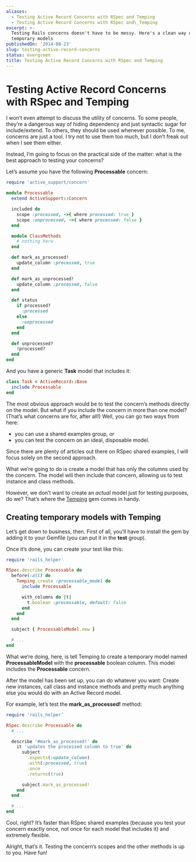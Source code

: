 ```yaml
---
aliases:
  - Testing Active Record Concerns with RSpec and Temping
  - Testing Active Record Concerns with RSpec and\_Temping
excerpt: >-
  Testing Rails concerns doesn't have to be messy. Here's a clean way using
  temporary models
publishedOn: '2014-08-23'
slug: testing-active-record-concerns
status: evergreen
title: Testing Active Record Concerns with RSpec and Temping
---
```

# Testing Active Record Concerns with RSpec and Temping

I won’t even attempt to discuss the utility of concerns. To some people, they’re a dangerous way of hiding dependency and just syntactic sugar for include/extend. To others, they should be used whenever possible. To me, concerns are just a tool. I try not to use them too much, but I don’t freak out when I see them either.

Instead, I’m going to focus on the practical side of the matter: what is the best approach to testing your concerns?

Let’s assume you have the following **Processable** concern:

```ruby
require 'active_support/concern'

module Processable
  extend ActiveSupport::Concern

  included do
    scope :processed, ->{ where processed: true }
    scope :unprocessed, ->{ where processed: false }
  end

  module ClassMethods
    # nothing here
  end

  def mark_as_processed!
    update_column :processed, true
  end

  def mark_as_unprocessed!
    update_column :processed, false
  end

  def status
    if processed?
      :processed
    else
      :unprocessed
    end
  end

  def unprocessed?
    !processed?
  end
end
```

And you have a generic **Task** model that includes it:

```ruby
class Task < ActiveRecord::Base
  include Processable
end
```

The most obvious approach would be to test the concern’s methods directly on the model. But what if you include the concern in more than one model? (That’s what concerns are for, after all!) Well, you can go two ways from here:

- you can use a shared examples group, or
- you can test the concern on an ideal, disposable model.

Since there are plenty of articles out there on RSpec shared examples, I will focus solely on the second approach.

What we’re going to do is create a model that has only the columns used by the concern. The model will then include that concern, allowing us to test instance and class methods.

However, we don’t want to create an _actual_ model just for testing purposes, do we? That’s where the [Temping](https://github.com/jpignata/temping) gem comes in handy.

## Creating temporary models with Temping

Let’s get down to business, then. First of all, you’ll have to install the gem by adding it to your Gemfile (you can put it in the **test** group).

Once it’s done, you can create your test like this:

```ruby
require 'rails_helper'

RSpec.describe Processable do
  before(:all) do
    Temping.create :processable_model do
      include Processable

      with_columns do |t|
        t.boolean :processable, default: false
      end
    end
  end

  subject { ProcessableModel.new }

  # ...
end
```

What we’re doing, here, is tell Temping to create a temporary model named **ProcessableModel** with the **processable** boolean column. This model includes the **Processable** concern.

After the model has been set up, you can do whatever you want: Create new instances, call class and instance methods and pretty much anything else you would do with an Active Record model.

For example, let’s test the **mark_as_processed!** method:

```ruby
require 'rails_helper'

RSpec.describe Processable do
  # ...

  describe '#mark_as_processed!' do
    it 'updates the processed column to true' do
      subject
        .expects(:update_column)
        .with(:processed, true)
        .once
        .returns(true)

      subject.mark_as_processed!
    end
  end

  # ...
end
```

Cool, right? It’s faster than RSpec shared examples (because you test your concern exactly once, not once for each model that includes it) and extremely flexible.

Alright, that’s it. Testing the concern’s scopes and the other methods is up to you. Have fun!
